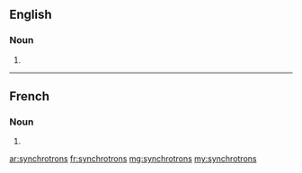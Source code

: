==English==

===Noun===
{{head|en}}

# {{plural of|synchrotron}}

----

==French==

===Noun===
{{head|fr|g=m-p}}

# {{plural of|synchrotron|lang=fr}}

[[ar:synchrotrons]]
[[fr:synchrotrons]]
[[mg:synchrotrons]]
[[my:synchrotrons]]
